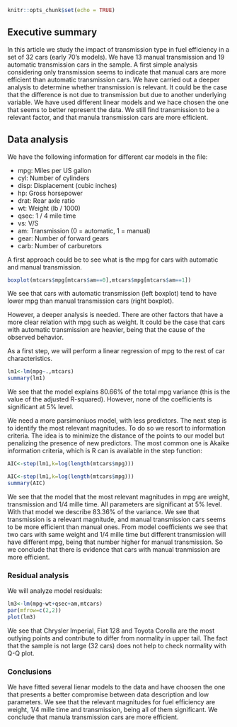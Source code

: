 
```{r setup, include=FALSE}
knitr::opts_chunk$set(echo = TRUE)
```

## Executive summary

In this article we study the impact of transmission type in fuel efficiency in a set of 32 cars (early 70's models). We have 13 manual transmission and 19 automatic transmission cars in the sample. A first simple analysis considering only transmission seems to indicate that manual cars are more efficient than automatic transmission cars.
We have carried out a deeper analysis to determine whether transmission is relevant. It could be the case that the difference is not due to transmission but due to another underlying variable. We have used different linear models and we hace chosen the one that seems to better represent the data. We still find transmission to be a relevant factor, and that manula transmission cars are more efficient.

## Data analysis

We have the following information for different car models in the file:

 * mpg: Miles per US gallon
 * cyl: Number of cylinders
 * disp: Displacement (cubic inches)
 * hp: Gross horsepower
 * drat: Rear axle ratio
 * wt: Weight (lb / 1000)
 * qsec: 1 / 4 mile time
 * vs: V/S
 * am: Transmission (0 = automatic, 1 = manual)
 * gear: Number of forward gears
 * carb: Number of carburetors

A first approach could be to see what is the mpg for cars with automatic and manual transmission.
```{r}
boxplot(mtcars$mpg[mtcars$am==0],mtcars$mpg[mtcars$am==1])

```

We see that cars with automatic transmission (left boxplot) tend to have lower mpg than manual transmission cars (right boxplot). 

However, a deeper analysis is needed. There are other factors that have a more clear relation with mpg such as weight. It could be the case that cars with automatic transmission are heavier, being that the cause of the observed behavior. 

As a first step, we will perform a linear regression of mpg to the rest of car characteristics.
```{r}
lm1<-lm(mpg~.,mtcars)
summary(lm1)

```

We see that the model explains 80.66% of the total mpg variance (this is the value of the adjusted R-squared). However, none of the coefficients is significant at 5% level. 

We need a more parsimoniuos model, with less predictors. The next step is to identify the most relevant magnitudes. To do so we resort to information criteria. The idea is to minimize the distance of the points to our model but penalizing the presence of new predictors. The most common one is Akaike information criteria, which is R can is available in the step function:
```{r include=FALSE, cache=FALSE}
AIC<-step(lm1,k=log(length(mtcars$mpg)))

```
```{r include=FALSE, cache=FALSE}
AIC<-step(lm1,k=log(length(mtcars$mpg)))
summary(AIC)

```

We see that the model that the most relevant magnitudes in mpg are weight, transmission and 1/4 mille time. All parameters are significant at 5% level. With that model we describe 83.36% of the variance. We see that transmission is a relevant magnitude, and manual transmission cars seems to be more efficient than manual ones. From model coefficients we see that two cars with same weight and 1/4 mille time but different transmission will have different mpg, being that number higher for manual transmission. So we conclude that there is evidence that cars with manual tranmission are more efficient.
 
### Residual analysis

We will analyze model residuals:

```{r}
lm3<-lm(mpg~wt+qsec+am,mtcars)
par(mfrow=c(2,2))
plot(lm3)

```

We see that Chrysler Imperial, Fiat 128 and Toyota Corolla are the most outlying points and contribute to differ from normality in upper tail. The fact that the sample is not large (32 cars) does not help to check normality with Q-Q plot.


### Conclusions

We have fitted several lienar models to the data and have choosen the one that presents a better compromise between data description and low parameters. We see that the relevant magnitudes for fuel efficiency are weight, 1/4 mille time and transmission, being all of them significant. We conclude that manula transmission cars are more efficient.
 